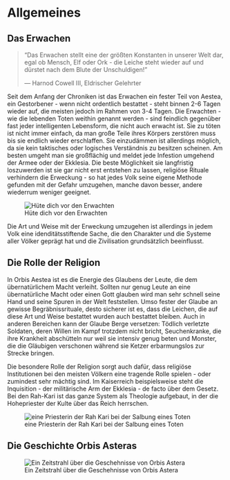 # Allgemeines {#Allgemeines}

## Das Erwachen

> "Das Erwachen stellt eine der größten Konstanten in unserer Welt dar, egal ob Mensch, Elf oder Ork - die Leiche steht wieder auf und dürstet nach dem Blute der Unschuldigen!"
>
> --- Harnod Cowell III, Eldrischer Gelehrter

Seit dem Anfang der Chroniken ist das Erwachen ein fester Teil von Aestea, ein Gestorbener - wenn nicht ordentlich bestattet - steht binnen 2-6 Tagen wieder auf, die meisten jedoch im Rahmen von 3-4 Tagen. Die Erwachten - wie die lebenden Toten weithin genannt werden - sind feindlich gegenüber fast jeder intelligenten Lebensform, die nicht auch erwacht ist. Sie zu töten ist nicht immer einfach, da man große Teile ihres Körpers zerstören muss bis sie endlich wieder erschlaffen. Sie einzudämmen ist allerdings möglich, da sie kein taktisches oder logisches Verständnis zu besitzen scheinen. Am besten umgeht man sie großflächig und meldet jede Infestion umgehend der Armee oder der Ekklesia.
Die beste Möglichkeit sie langfristig loszuwerden ist sie gar nicht erst entstehen zu lassen, religiöse Rituale verhindern die Erweckung - so hat jedes Volk seine eigene Methode gefunden mit der Gefahr umzugehen, manche davon besser, andere wiederrum weniger geeignet.

![Hüte dich vor den Erwachten](Pictures\\Flavor\\Allgemein\\Erwachter1.jpg)

Die Art und Weise mit der Erweckung umzugehen ist allerdings in jedem Volk eine idenditätsstiftende Sache, die den Charakter und die Systeme aller Völker geprägt hat und die Zivilisation grundsätzlich beeinflusst. 

## Die Rolle der Religion

In Orbis Aestea ist es die Energie des Glaubens der Leute, die dem übernatürlichem Macht verleiht. Sollten nur genug Leute an eine übernatürliche Macht oder einen Gott glauben wird man sehr schnell seine Hand und seine Spuren in der Welt feststellen. Umso fester der Glaube an gewisse Begräbnissrituale, desto sicherer ist es, dass die Leichen, die auf diese Art und Weise bestattet wurden auch bestattet bleiben. Auch in anderen Bereichen kann der Glaube Berge versetzen: Tödlich verletzte Soldaten, deren Willen im Kampf trotzdem nicht bricht, Seuchenkranke, die ihre Krankheit abschütteln nur weil sie intensiv genug beten und Monster, die die Gläubigen verschonen während sie Ketzer erbarmungslos zur Strecke bringen. 

Die besondere Rolle der Religion sorgt auch dafür, dass religiöse Institutionen bei den meisten Völkern eine tragende Rolle spielen - oder zumindest sehr mächtig sind. Im Kaiserreich beispielsweise steht die Inquisition - der militärische Arm der Ekklesia - de facto über dem Gesetz. Bei den Rah-Kari ist das ganze System als Theologie aufgebaut, in der die Hohepriester der Kulte über das Reich herrschen.

![eine Priesterin der Rah Kari bei der Salbung eines Toten](Pictures\\Flavor\\Allgemein\\RahPriesterin1.jpg)

## Die Geschichte Orbis Asteras

![Ein Zeitstrahl über die Geschehnisse von Orbis Astera](Pictures\\Flavor\\Allgemein\\Timeline.png)

